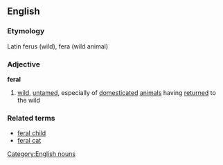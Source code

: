 ==English==
=== Etymology ===
Latin ferus (wild), fera (wild animal)

=== Adjective ===
'''feral'''
# [[wild]], [[untamed]], especially of [[domesticated]] [[animal]]s having [[returned]] to the wild

===Related terms===
*[[feral child]]
*[[feral cat]]
[[Category:English nouns]]